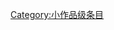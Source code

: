 {{catmore1|[[Wikipedia:木工专题|Wikipedia:木工专题]]}}
{{Articles by Quality| topic=木工|project=木工|format=TOC}}
{{Wikipedia category}}
{{emptycat}}

[[Category:小作品级条目|Category:小作品级条目]]